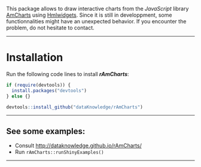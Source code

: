 This package allows to draw interactive charts from the *JavaScript* library [AmCharts][url_amcharts] using [Hmlwidgets][url_htmlwidgets].
Since it is still in developpment, some functionnalities might have an unexpected behavior. If you encounter the problem, do not hesitate to contact.

---

# Installation

Run the following code lines to install ***rAmCharts***:

```r
if (require(devtools)) {
  install.packages("devtools")
} else {}

devtools::install_github("dataKnowledge/rAmCharts")
```

---

## See some examples:

- Consult <http://dataknowledge.github.io/rAmCharts/>
- Run `rAmCharts::runShinyExamples()`


---

[url_amcharts]: http://www.amcharts.com
[url_htmlwidgets]: http://www.htmlwidgets.org
